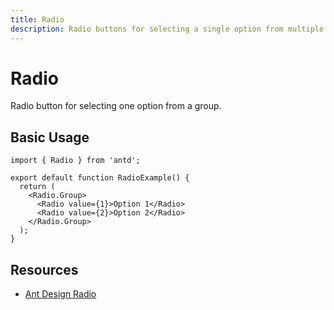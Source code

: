 ```yaml
---
title: Radio
description: Radio buttons for selecting a single option from multiple choices.
---
```


# Radio

Radio button for selecting one option from a group.

## Basic Usage

```tsx
import { Radio } from 'antd';

export default function RadioExample() {
  return (
    <Radio.Group>
      <Radio value={1}>Option 1</Radio>
      <Radio value={2}>Option 2</Radio>
    </Radio.Group>
  );
}
```

## Resources

- [Ant Design Radio](https://ant.design/components/radio)
